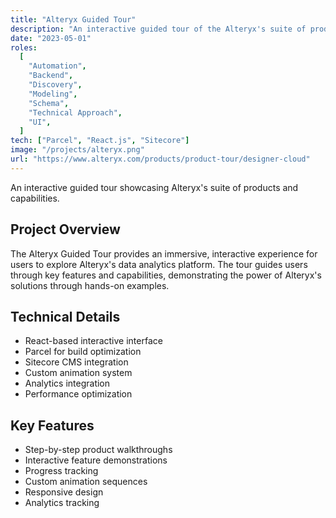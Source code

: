 ```yaml
---
title: "Alteryx Guided Tour"
description: "An interactive guided tour of the Alteryx's suite of products"
date: "2023-05-01"
roles:
  [
    "Automation",
    "Backend",
    "Discovery",
    "Modeling",
    "Schema",
    "Technical Approach",
    "UI",
  ]
tech: ["Parcel", "React.js", "Sitecore"]
image: "/projects/alteryx.png"
url: "https://www.alteryx.com/products/product-tour/designer-cloud"
---
```


An interactive guided tour showcasing Alteryx's suite of products and capabilities.

## Project Overview

The Alteryx Guided Tour provides an immersive, interactive experience for users to explore Alteryx's data analytics platform. The tour guides users through key features and capabilities, demonstrating the power of Alteryx's solutions through hands-on examples.

## Technical Details

- React-based interactive interface
- Parcel for build optimization
- Sitecore CMS integration
- Custom animation system
- Analytics integration
- Performance optimization

## Key Features

- Step-by-step product walkthroughs
- Interactive feature demonstrations
- Progress tracking
- Custom animation sequences
- Responsive design
- Analytics tracking
